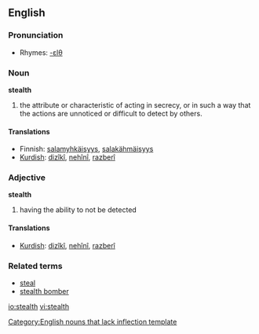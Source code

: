 ==English==

===Pronunciation===
*Rhymes: [[Rhymes:English:-ɛlθ|-ɛlθ]]

===Noun===
'''stealth'''
#the attribute or characteristic of acting in secrecy, or in such a way that the actions are unnoticed or difficult to detect by others.

====Translations====
*Finnish: [[salamyhkäisyys]], [[salakähmäisyys]]
*[[Kurdish]]: [[dizîkî]], [[nehînî]], [[razberî]]

===Adjective===
'''stealth'''
#having the ability to not be detected

====Translations====
*[[Kurdish]]: [[dizîkî]], [[nehînî]], [[razberî]]

===Related terms===
*[[steal]]
*[[stealth bomber]]

[[Category:English nouns that lack inflection template]]

[[io:stealth]]
[[vi:stealth]]